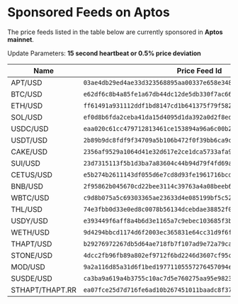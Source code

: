 # Sponsored Feeds on Aptos

The price feeds listed in the table below are currently sponsored in **Aptos mainnet**.

Update Parameters: **15 second heartbeat or 0.5% price deviation**

| Name            | Price Feed Id                                                      |
| --------------- | ------------------------------------------------------------------ |
| APT/USD         | `03ae4db29ed4ae33d323568895aa00337e658e348b37509f5372ae51f0af00d5` |
| BTC/USD         | `e62df6c8b4a85fe1a67db44dc12de5db330f7ac66b72dc658afedf0f4a415b43` |
| ETH/USD         | `ff61491a931112ddf1bd8147cd1b641375f79f5825126d665480874634fd0ace` |
| SOL/USD         | `ef0d8b6fda2ceba41da15d4095d1da392a0d2f8ed0c6c7bc0f4cfac8c280b56d` |
| USDC/USD        | `eaa020c61cc479712813461ce153894a96a6c00b21ed0cfc2798d1f9a9e9c94a` |
| USDT/USD        | `2b89b9dc8fdf9f34709a5b106b472f0f39bb6ca9ce04b0fd7f2e971688e2e53b` |
| CAKE/USD        | `2356af9529a1064d41e32d617e2ce1dca5733afa901daba9e2b68dee5d53ecf9` |
| SUI/USD         | `23d7315113f5b1d3ba7a83604c44b94d79f4fd69af77f804fc7f920a6dc65744` |
| CETUS/USD       | `e5b274b2611143df055d6e7cd8d93fe1961716bcd4dca1cad87a83bc1e78c1ef` |
| BNB/USD         | `2f95862b045670cd22bee3114c39763a4a08beeb663b145d283c31d7d1101c4f` |
| WBTC/USD        | `c9d8b075a5c69303365ae23633d4e085199bf5c520a3b90fed1322a0342ffc33` |
| THL/USD         | `74e3fbb0d33e0ed8c0078b56134dcebdae38852f0858a8ea4de4c5ea7474bd42` |
| USDY/USD        | `e393449f6aff8a4b6d3e1165a7c9ebec103685f3b41e60db4277b5b6d10e7326` |
| WETH/USD        | `9d4294bbcd1174d6f2003ec365831e64cc31d9f6f15a2b85399db8d5000960f6` |
| THAPT/USD       | `b29276972267db5d64ae718fb7f107ad9e72a79cabf9992f0e9bc75ad451a7f6` |
| STONE/USD       | `4dcc2fb96fb89a802ef9712f6bd2246d3607cf95ca5540cb24490d37003f8c46` |
| MOD/USD         | `9a2a116d85a31d6f1bed19771105557276457094e31791a892758148aa54023d` |
| SUSDE/USD       | `ca3ba9a619a4b3755c10ac7d5e760275aa95e9823d38a84fedd416856cdba37c` |
| STHAPT/THAPT.RR | `ea07fce25d7d716fe6ad10b267451011baadc8f3724b28487026072ddce3ba1b` |
